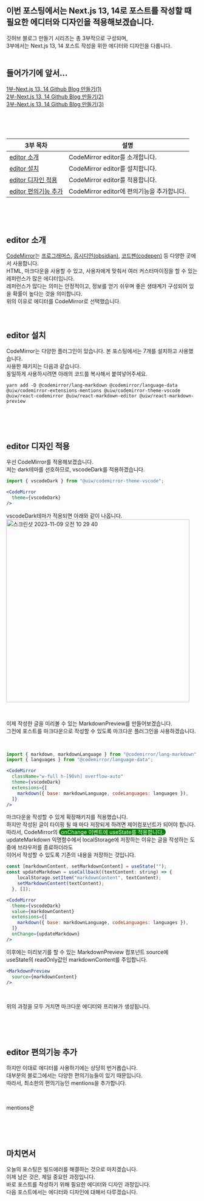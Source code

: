 ## 이번 포스팅에서는 Next.js 13, 14로 포스트를 작성할 때 필요한 에디터와 디자인을 적용해보겠습니다.

깃허브 블로그 만들기 시리즈는 총 3부작으로 구성되며,<br/>
3부에서는 Next.js 13, 14 포스트 작성을 위한 에디터와 디자인을 다룹니다.<br/><br/>

## 들어가기에 앞서...

[1부-Next.js 13, 14 Github Blog 만들기(1)](https://wookiya1364.github.io/post/brvjspj4y)<br/>
[2부-Next.js 13, 14 Github Blog 만들기(2)](https://wookiya1364.github.io/post/7c9ll033h)<br/>
[3부-Next.js 13, 14 Github Blog 만들기(3)](https://wookiya1364.github.io/post/i2qqh5tw1)<br/>

<br/><br/><br/>

|3부 목차|설명|
|---|---|
|[editor 소개](#editor소개)|CodeMirror editor를 소개합니다.|
|[editor 설치](#editor설치)|CodeMirror editor를 설치합니다.|
|[editor 디자인 적용](#editor적용)|CodeMirror editor를 적용합니다.|
|[editor 편의기능 추가](#editor편의기능추가)|CodeMirror editor에 편의기능을 추가합니다.|

<br/><br/><br/>

<span id="editor소개"></span>
## **editor 소개** 

[CodeMirror](https://github.com/uiwjs/react-codemirror)는 
[프로그래머스](https://programmers.co.kr/), [옵시디언(obsidian)](https://obsidian.md/), [코드펜(codepen)](https://codepen.io/) 등
다양한 곳에서 사용합니다.<br/>
HTML, 마크다운을 사용할 수 있고, 사용자에게 맞춰서 여러 커스터마이징을 할 수 있는 레퍼런스가 많은 에디터입니다.<br/>
레퍼런스가 많다는 의미는  안정적이고, 정보를 얻기 쉬우며 좋은 생태계가 구성되어 있을 확률이 높다는 것을 의미합니다.<br/>
위의 이유로 에디터를 CodeMirror로 선택했습니다.
<br/>
<br/>
<br/>

<span id="editor설치"></span>
## **editor 설치** 

CodeMirror는 다양한 플러그인이 있습니다. 본 포스팅에서는 7개를 설치하고 사용했습니다.<br/>
사용한 패키지는 다음과 같습니다.<br/>
동일하게 사용하시려면 아래의 코드를 복사해서 붙여넣어주세요.

```shell  showLineNumbers
yarn add -D @codemirror/lang-markdown @codemirror/language-data @uiw/codemirror-extensions-mentions @uiw/codemirror-theme-vscode @uiw/react-codemirror @uiw/react-markdown-editor @uiw/react-markdown-preview
```



<br/>
<br/>
<br/>

<span id="editor적용"></span>
## **editor 디자인 적용** 


우선 CodeMirror를 적용해보겠습니다.<br/>
저는 dark테마를 선호하므로, vscodeDark를 적용하겠습니다.<br/>

```jsx showLineNumbers
import { vscodeDark } from "@uiw/codemirror-theme-vscode";

<CodeMirror
  theme={vscodeDark}
/>
```

vscodeDark테마가 적용되면 아래와 같이 나옵니다.<br/>
<img width="482" alt="스크린샷 2023-11-09 오전 10 29 40" src="https://github.com/wookiya1364/wookiya1364.github.io/assets/16011536/18dd395a-e51e-4e5e-8974-d44dda47a14e">

<br/>

이제 작성한 글을 미리볼 수 있는 MarkdownPreview를 만들어보겠습니다.<br/>
그전에 포스트를 마크다운으로 작성할 수 있도록 마크다운 플러그인을 사용하겠습니다.<br/>

<br/>

```jsx showLineNumbers
import { markdown, markdownLanguage } from "@codemirror/lang-markdown";
import { languages } from "@codemirror/language-data";

<CodeMirror
  className="w-full h-[90vh] overflow-auto"
  theme={vscodeDark}
  extensions={[
    markdown({ base: markdownLanguage, codeLanguages: languages }),
  ]}
/>
```

마크다운을 작성할 수 있게 확장패키지를 적용했습니다.<br/>
하지만 작성된 글이 타이핑 될 때 마다 저장되게 하려면 제어컴포넌트가 되어야 합니다.<br/>
따라서, CodeMirror의 <span style="color:white; background-color:green; padding: 0px 5px; border-radius:100px;">onChange 이벤트에 useState를 적용합니다.</span><br/>
updateMarkdown 익명함수에서 localStorage에 저장하는 이유는 글을 작성하는 도중에 브라우저를 종료하더라도<br/>
이어서 작성할 수 있도록 기존의 내용을 저장하는 것입니다.

```jsx showLineNumbers
const [markdownContent, setMarkdownContent] = useState("");
const updateMarkdown = useCallback((textContent: string) => {
    localStorage.setItem("markdownContent", textContent);
    setMarkdownContent(textContent);
  }, []);

<CodeMirror
  theme={vscodeDark}
  value={markdownContent}
  extensions={[
    markdown({ base: markdownLanguage, codeLanguages: languages }),
  ]}
  onChange={updateMarkdown}
/>
```

이후에는 미리보기를 할 수 있는 MarkdownPreview 컴포넌트 source에<br/>
useState의 readOnly값인 markdownContent를 주입합니다.

```jsx showLineNumbers
<MarkdownPreview
  source={markdownContent}
/>
```
<br/>

위의 과정을 모두 거치면 마크다운 에디터와 프리뷰가 생성됩니다.

<br/><br/><br/>

<span id="editor편의기능추가"></span>
## **editor 편의기능 추가**

하지만 이대로 에디터를 사용하기에는 상당히 번거롭습니다.<br/>
대부분의 블로그에서는 다양한 편의기능들이 있기 때문입니다.<br/>
따라서, 최소한의 편의기능인 mentions을 추가합니다.

<br/>

mentions은 

<br/><br/><br/>

## 마치면서

오늘의 포스팅은 빌드에러를 해결하는 것으로 마치겠습니다.<br/>
이제 남은 것은, 제일 중요한 과정입니다.<br/>
바로 포스트를 작성하기 위해 필요한 에디터와 디자인 과정입니다.<br/>
다음 포스트에서는 에디터와 디자인에 대해서 다루겠습니다.